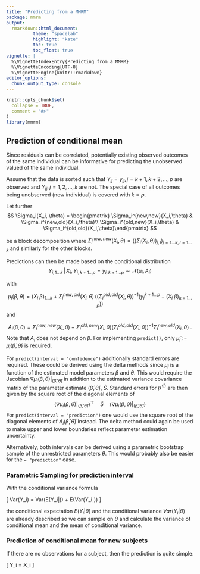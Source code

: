 ```yaml
---
title: "Predicting from a MMRM"
package: mmrm
output:
  rmarkdown::html_document:
          theme: "spacelab"
          highlight: "kate"
          toc: true
          toc_float: true
vignette: |
  %\VignetteIndexEntry{Predicting from a MMRM}
  %\VignetteEncoding{UTF-8}
  %\VignetteEngine{knitr::rmarkdown}
editor_options:
  chunk_output_type: console
---
```


```r
knitr::opts_chunk$set(
  collapse = TRUE,
  comment = "#>"
)
library(mmrm)
```

## Prediction of conditional mean

Since residuals can be correlated, potentially existing observed outcomes
of the same individual can be informative for predicting the unobserved 
valued of the same individual.

Assume that the data is sorted such that $Y_{ij} = y_{ij}, j = k+1, k+2, \dots, p$ are
observed and $Y_{ij}, j = 1, 2, \dots, k$ are not.
The special case of all outcomes being unobserved (new individual) is covered
with $k=p$.

Let further 
$$
\Sigma_i(X_i, \theta) = \begin{pmatrix} \Sigma_i^{new,new}(X_i,\theta) & \Sigma_i^{new,old}(X_i,\theta)\\ \Sigma_i^{old,new}(X_i,\theta) & \Sigma_i^{old,old}(X_i,\theta)\end{pmatrix}
$$

be a block decomposition where
$\Sigma_i^{new,new}(X_i,\theta) = \Big(\big(\Sigma_i(X_i,\theta)\big)_{j,l}\Big)_{j = 1\dots k,\, l = 1\ldots k}$ and
similarly for the other blocks.

Predictions can then be made based on the conditional distribution
$$
Y_{i, 1\ldots k}\,|\,X_i,Y_{i,k+1\ldots p}=y_{i, k+1\ldots p}\sim\mathcal{N}(\mu_i, A_i)
$$

with 

$$
\mu_i(\beta,\theta) = (X_i \ \beta)_{1\ldots k} +  \Sigma_i^{new,old}(X_i,\theta) \, \Big(\big(\Sigma_i^{old,old}(X_i,\theta)\big)^{-1} \big(y_i^{k+1\ldots p} -  (X_i \ \beta)_{k+1\ldots p}\big)\Big)
$$
and

$$
A_i(\beta, \theta) = \Sigma_i^{new,new}(X_i,\theta) - \Sigma_i^{old,new}(X_i,\theta) \Big(\Sigma_i^{old,old}(X_i,\theta)\Big)^{-1} \Sigma_i^{new,old}(X_i,\theta) \ .
$$
Note that $A_i$ does not depend on $\beta$.
For implementing `predict()`, only $\widehat{\mu}_i:=\mu_i(\widehat{\beta},\widehat{\theta})$
is required.

For `predict(interval = "confidence")` additionally standard errors are required.
These could be derived using the delta methods since $\mu_i$ is a function of the
estimated model parameters $\beta$ and $\theta$.
This would require the Jacobian $\nabla\mu_i(\beta,\theta)|_{\big(\widehat{\beta},\widehat{\theta}\big)}$ 
in addition to the estimated variance covariance matrix of the parameter estimate
$\big(\widehat{\beta},\widehat{\theta}\big)$, $\widehat{S}$.
Standard errors for $\widehat{\mu}^{\,(i)}$ are then given by the square root of 
the diagonal elements of
$$
\Big(\nabla\mu_i(\beta,\theta)|_{\big(\widehat{\beta},\widehat{\theta}\big)}\Big)^\top\quad \widehat{S} \quad \Big(\nabla\mu_i(\beta,\theta)|_{\big(\widehat{\beta},\widehat{\theta}\big)}\Big)
$$
For `predict(interval = "prediction")` one would use the square root of the 
diagonal elements of $A_i\big(\widehat{\beta},\widehat{\theta}\big)$ instead.
The delta method could again be used to make upper and lower boundaries reflect
parameter estimation uncertainty.

Alternatively, both intervals can be derived using a parametric bootstrap sample
of the unrestricted parameters $\theta$.
This would probably also be easier for the `= "prediction"` case.

### Parametric Sampling for prediction interval

With the conditional variance formula

\[
  Var(Y_i) = Var(E(Y_i|\theta)) + E(Var(Y_i|\theta))
\]

the conditional expectation $E(Y_i|\theta)$ and the conditional variance $Var(Y_i|\theta)$ are already described
so we can sample on $\theta$ and calculate the variance of conditional mean and the mean of conditional variance.

### Prediction of conditional mean for new subjects

If there are no observations for a subject, then the prediction is quite simple:

\[
  Y_i = X_i \hat\beta
\]

